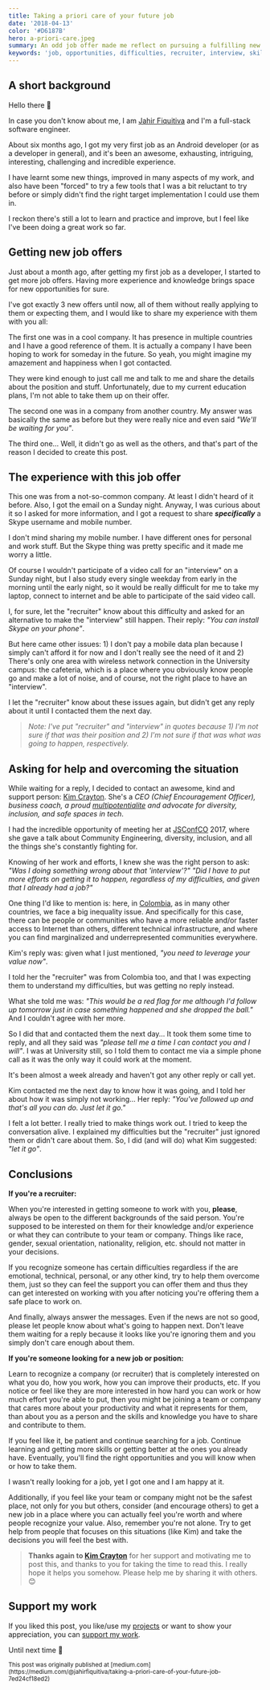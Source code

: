 ```yaml
---
title: Taking a priori care of your future job
date: '2018-04-13'
color: '#D6187B'
hero: a-priori-care.jpeg
summary: An odd job offer made me reflect on pursuing a fulfilling new position
keywords: 'job, opportunities, difficulties, recruiter, interview, skills, experience, support'
---
```


## A short background

Hello there 👋

In case you don't know about me, I am [Jahir Fiquitiva](/about) and I'm a full-stack software engineer.

About six months ago, I got my very first job as an Android developer (or as a developer in general), and it's been an awesome, exhausting, intriguing, interesting, challenging and incredible experience.

I have learnt some new things, improved in many aspects of my work, and also have been "forced" to try a few tools that I was a bit reluctant to try before or simply didn't find the right target implementation I could use them in.

I reckon there's still a lot to learn and practice and improve, but I feel like I've been doing a great work so far.

## Getting new job offers

Just about a month ago, after getting my first job as a developer, I started to get more job offers. Having more experience and knowledge brings space for new opportunities for sure.

I've got exactly 3 new offers until now, all of them without really applying to them or expecting them, and I would like to share my experience with them with you all:

The first one was in a cool company. It has presence in multiple countries and I have a good reference of them. It is actually a company I have been hoping to work for someday in the future. So yeah, you might imagine my amazement and happiness when I got contacted.

They were kind enough to just call me and talk to me and share the details about the position and stuff. Unfortunately, due to my current education plans, I'm not able to take them up on their offer.

The second one was in a company from another country. My answer was basically the same as before but they were really nice and even said _"We'll be waiting for you"_.

The third one… Well, it didn't go as well as the others, and that's part of the reason I decided to create this post.

## The experience with this job offer

This one was from a not-so-common company. At least I didn't heard of it before. Also, I got the email on a Sunday night. Anyway, I was curious about it so I asked for more information, and I got a request to share **_specifically_** a Skype username and mobile number.

I don't mind sharing my mobile number. I have different ones for personal and work stuff. But the Skype thing was pretty specific and it made me worry a little.

Of course I wouldn't participate of a video call for an "interview" on a Sunday night, but I also study every single weekday from early in the morning until the early night, so it would be really difficult for me to take my laptop, connect to internet and be able to participate of the said video call.

I, for sure, let the "recruiter" know about this difficulty and asked for an alternative to make the "interview" still happen. Their reply: _"You can install Skype on your phone"_.

But here came other issues: 1) I don't pay a mobile data plan because I simply can't afford it for now and I don't really see the need of it and 2) There's only one area with wireless network connection in the University campus: the cafeteria, which is a place where you obviously know people go and make a lot of noise, and of course, not the right place to have an "interview".

I let the "recruiter" know about these issues again, but didn't get any reply about it until I contacted them the next day.

> _Note: I've put "recruiter" and "interview" in quotes because 1) I'm not sure if that was their position and 2) I'm not sure if that was what was going to happen, respectively._

## Asking for help and overcoming the situation

While waiting for a reply, I decided to contact an awesome, kind and support person: [Kim Crayton](https://twitter.com/KimCrayton1). She's a _CEO (Chief Encouragement Officer), business coach, a proud [multipotentialite](http://puttylike.com/terminology/) and advocate for diversity, inclusion, and safe spaces in tech_.

I had the incredible opportunity of meeting her at [JSConfCO](https://jsconf.co/) 2017, where she gave a talk about Community Engineering, diversity, inclusion, and all the things she's constantly fighting for.

Knowing of her work and efforts, I knew she was the right person to ask: _"Was I doing something wrong about that 'interview'?" "Did I have to put more efforts on getting it to happen, regardless of my difficulties, and given that I already had a job?"_

One thing I'd like to mention is: here, in [Colombia](https://www.youtube.com/watch?v=rTsPaAIJdnw), as in many other countries, we face a big inequality issue. And specifically for this case, there can be people or communities who have a more reliable and/or faster access to Internet than others, different technical infrastructure, and where you can find marginalized and underrepresented communities everywhere.

Kim's reply was: given what I just mentioned, _"you need to leverage your value now"_.

I told her the "recruiter" was from Colombia too, and that I was expecting them to understand my difficulties, but was getting no reply instead.

What she told me was: _"This would be a red flag for me although I'd follow up tomorrow just in case something happened and she dropped the ball."_ And I couldn't agree with her more.

So I did that and contacted them the next day… It took them some time to reply, and all they said was _"please tell me a time I can contact you and I will"_. I was at University still, so I told them to contact me via a simple phone call as it was the only way it could work at the moment.

It's been almost a week already and haven't got any other reply or call yet.

Kim contacted me the next day to know how it was going, and I told her about how it was simply not working… Her reply: _"You've followed up and that's all you can do. Just let it go."_

I felt a lot better. I really tried to make things work out. I tried to keep the conversation alive. I explained my difficulties but the "recruiter" just ignored them or didn't care about them. So, I did (and will do) what Kim suggested: _"let it go"_.

## Conclusions

<strong className="mt-12 -mb-4">If you're a recruiter:</strong>

When you're interested in getting someone to work with you, **please**, always be open to the different backgrounds of the said person. You're supposed to be interested on them for their knowledge and/or experience or what they can contribute to your team or company. Things like race, gender, sexual orientation, nationality, religion, etc. should not matter in your decisions.

If you recognize someone has certain difficulties regardless if the are emotional, technical, personal, or any other kind, try to help them overcome them, just so they can feel the support you can offer them and thus they can get interested on working with you after noticing you're offering them a safe place to work on.

And finally, always answer the messages. Even if the news are not so good, please let people know about what's going to happen next. Don't leave them waiting for a reply because it looks like you're ignoring them and you simply don't care enough about them.

<strong className="mt-12 -mb-4">
  If you're someone looking for a new job or position:
</strong>

Learn to recognize a company (or recruiter) that is completely interested on what you do, how you work, how you can improve their products, etc. If you notice or feel like they are more interested in how hard you can work or how much effort you're able to put, then you might be joining a team or company that cares more about your productivity and what it represents for them, than about you as a person and the skills and knowledge you have to share and contribute to them.

If you feel like it, be patient and continue searching for a job. Continue learning and getting more skills or getting better at the ones you already have. Eventually, you'll find the right opportunities and you will know when or how to take them.

I wasn't really looking for a job, yet I got one and I am happy at it.

Additionally, if you feel like your team or company might not be the safest place, not only for you but others, consider (and encourage others) to get a new job in a place where you can actually feel you're worth and where people recognize your value. Also, remember you're not alone. Try to get help from people that focuses on this situations (like Kim) and take the decisions you will feel the best with.

> **Thanks again to [Kim Crayton](https://twitter.com/KimCrayton1)** for her support and motivating me to post this, and thanks to you for taking the time to read this. I really hope it helps you somehow. Please help me by sharing it with others. 😊

## Support my work

If you liked this post, you like/use my [projects](/projects) or want to show your appreciation, you can [support my work](/donate).

Until next time 👋

<small className="mt-12 text-3xs text-tertiary-txt">
  This post was originally published at
  [medium.com](https://medium.com/@jahirfiquitiva/taking-a-priori-care-of-your-future-job-7ed24cf18ed2)
</small>
